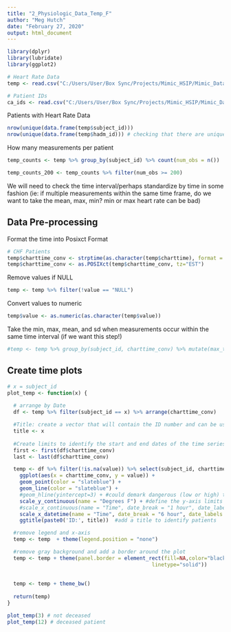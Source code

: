 ---
title: "2_Physiologic_Data_Temp_F"
author: "Meg Hutch"
date: "February 27, 2020"
output: html_document
---

```{r}
library(dplyr)
library(lubridate)
library(ggplot2)
```

```{r}
# Heart Rate Data
temp <- read.csv("C:/Users/User/Box Sync/Projects/Mimic_HSIP/Mimic_Data/Cardiac_Arrest/Chartevents_678_temp_F.csv")

# Patient IDs
ca_ids <- read.csv("C:/Users/User/Box Sync/Projects/Mimic_HSIP/Mimic_Data/Cardiac_Arrest/ca_ids.csv")
```

Patients with Heart Rate Data
```{r}
nrow(unique(data.frame(temp$subject_id)))
nrow(unique(data.frame(temp$hadm_id))) # checking that there are unique admissions per patient - looks good!
```

How many measurements per patient
```{r}
temp_counts <- temp %>% group_by(subject_id) %>% count(num_obs = n())

temp_counts_200 <- temp_counts %>% filter(num_obs >= 200)
```

We will need to check the time interval/perhaps standardize by time in some fashion (ie: if multiple measurements within the same time frame, do we want to take the mean, max, min? min or max heart rate can be bad)


## Data Pre-processing

Format the time into Posixct Format
```{r}
# CHF Patients
temp$charttime_conv <- strptime(as.character(temp$charttime), format = "%Y-%m-%d %H:%M:%S", tz = "EST")
temp$charttime_conv <- as.POSIXct(temp$charttime_conv, tz="EST")
```

Remove values if NULL
```{r}
temp <- temp %>% filter(!value == "NULL")
```

Convert values to numeric
```{r}
temp$value <- as.numeric(as.character(temp$value))
```


Take the min, max, mean, and sd when measurements occur within the same time interval (if we want this step!)
```{r}
#temp <- temp %>% group_by(subject_id, charttime_conv) %>% mutate(max_temp = max(value, na.rm = TRUE)) %>% mutate(min_temp = min(value, na.rm = TRUE)) %>% mutate(mean_temp = mean(value, na.rm = TRUE)) %>% mutate(sd_temp = sd(value, na.rm = TRUE)) 
```

## Create time plots
```{r}
# x = subject_id
plot_temp <- function(x) { 
  
  # arrange by Date
  df <- temp %>% filter(subject_id == x) %>% arrange(charttime_conv)

  #Title: create a vector that will contain the ID number and can be used to title the    graph by patient ID 
  title <- x
  
  #Create limits to identify the start and end dates of the time series
  first <- first(df$charttime_conv)
  last <- last(df$charttime_conv)

  temp <- df %>% filter(!is.na(value)) %>% select(subject_id, charttime_conv, value) %>%
    ggplot(aes(x = charttime_conv, y = value)) + 
    geom_point(color = "slateblue") + 
    geom_line(color = "slateblue") +
    #geom_hline(yintercept=3) + #could demark dangerous (low or high) temps
    scale_y_continuous(name = "Degrees F") + #define the y-axis limits
    #scale_x_continuous(name = "Time", date_break = "1 hour", date_labels = "%H", limits = c(first, last)) + #, limits = c(-6, 0), breaks = c(-6:0)) +
    scale_x_datetime(name = "Time", date_break = "6 hour", date_labels = "%H", limits = c(first, last)) +
    ggtitle(paste0('ID:', title))  #add a title to identify patients 

  #remove legend and x-axis
  temp <- temp  + theme(legend.position = "none")

  #remove gray background and add a border around the plot
  temp <- temp + theme(panel.border = element_rect(fill=NA,color="black", size=0.5,
                                               linetype="solid"))
  
  
  temp <- temp + theme_bw()
  
  return(temp)
}

plot_temp(3) # not deceased
plot_temp(12) # deceased patient

```


